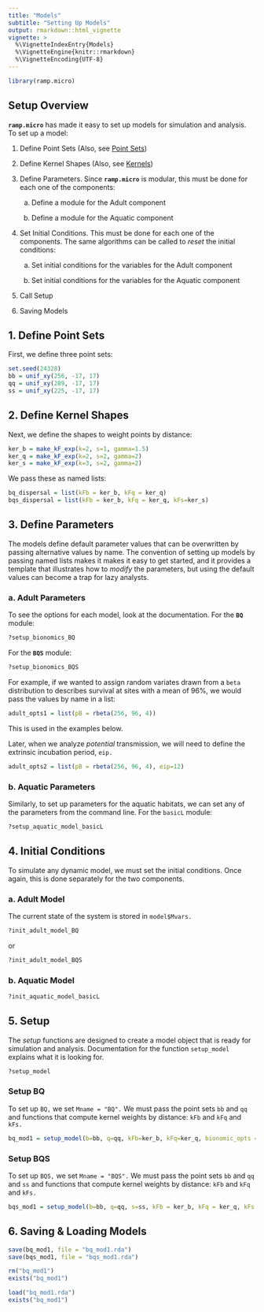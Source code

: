 ```yaml
---
title: "Models"
subtitle: "Setting Up Models"
output: rmarkdown::html_vignette
vignette: >
  %\VignetteIndexEntry{Models}
  %\VignetteEngine{knitr::rmarkdown}
  %\VignetteEncoding{UTF-8}
---
```


```r
library(ramp.micro)
```

## Setup Overview 

**`ramp.micro`** has made it easy to set up models for simulation and analysis. To set up a model: 

1. Define Point Sets (Also, see [Point Sets](point_sets.html))

2. Define Kernel Shapes (Also, see [Kernels](kernels.html)) 

3. Define Parameters. Since **`ramp.micro`** is modular, this must be done for each one of the components: 

    a. Define a module for the Adult component 
    
    b. Define a module for the Aquatic component 

4. Set Initial Conditions. This must be done for each one of the components. The same algorithms can be called to *reset* the initial conditions: 

    a. Set initial conditions for the variables for the Adult component 
    
    b. Set initial conditions for the variables for the Aquatic component 

5. Call Setup     

6. Saving Models
   
## 1. Define Point Sets 

First, we define three point sets: 

```r
set.seed(24328)
bb = unif_xy(256, -17, 17) 
qq = unif_xy(289, -17, 17) 
ss = unif_xy(225, -17, 17) 
```

## 2. Define Kernel Shapes 

Next, we define the shapes to weight points by distance:

```r
ker_b = make_kF_exp(k=2, s=1, gamma=1.5)
ker_q = make_kF_exp(k=2, s=2, gamma=2)
ker_s = make_kF_exp(k=3, s=2, gamma=2)
```

We pass these as named lists: 

```r
bq_dispersal = list(kFb = ker_b, kFq = ker_q)
bqs_dispersal = list(kFb = ker_b, kFq = ker_q, kFs=ker_s)
```

## 3. Define Parameters

The models define default parameter values that can be overwritten by passing alternative values by name. The convention of setting up models by passing named lists makes it makes it easy to get started, and it provides a template that illustrates how to *modify* the parameters, but using the default values can become a trap for lazy analysts. 

### a. Adult Parameters

To see the options for each model, look at the documentation. For the **`BQ`** module:

```r
?setup_bionomics_BQ
```

For the **`BQS`** module:

```r
?setup_bionomics_BQS
```

For example, if we wanted to assign random variates drawn from a `beta` distribution to describes survival at sites with a mean of 96%, we would pass the values by name in a list: 

```r
adult_opts1 = list(pB = rbeta(256, 96, 4)) 
```

This is used in the examples below. 

Later, when we analyze *potential* transmission, we will need to define the extrinsic incubation period, `eip.`

```r
adult_opts2 = list(pB = rbeta(256, 96, 4), eip=12) 
```

### b. Aquatic Parameters

Similarly, to set up parameters for the aquatic habitats, we can set any of the parameters from the command line. For the `basicL` module: 

```r
?setup_aquatic_model_basicL
```

## 4. Initial Conditions 

To simulate any dynamic model, we must set the initial conditions. Once again, this is done separately for the two components.  

### a. Adult Model 

The current state of the system is stored in `model$Mvars.` 

```r
?init_adult_model_BQ
```

or 

```r
?init_adult_model_BQS
```


### b. Aquatic Model 

```r
?init_aquatic_model_basicL
```

## 5. Setup 

The *setup* functions are designed to create a model object that is ready for simulation and analysis. Documentation for the function `setup_model` explains what it is looking for.  

```r
?setup_model
```

### Setup BQ 

To set up `BQ,`  we set `Mname = "BQ".` We must pass the point sets `bb` and `qq` and functions that compute kernel weights by distance: `kFb` and `kFq` and `kFs.` 

```r
bq_mod1 = setup_model(b=bb, q=qq, kFb=ker_b, kFq=ker_q, bionomic_opts = adult_opts1)
```

### Setup BQS

To set up `BQS,`  we set `Mname = "BQS".` We must pass the point sets `bb` and `qq` and `ss` and functions that compute kernel weights by distance: `kFb` and `kFq` and `kFs.` 

```r
bqs_mod1 = setup_model(b=bb, q=qq, s=ss, kFb = ker_b, kFq = ker_q, kFs = ker_s, bionomic_opts = adult_opts2)
```

## 6. Saving & Loading Models

```r
save(bq_mod1, file = "bq_mod1.rda")
save(bqs_mod1, file = "bqs_mod1.rda")
```

```r
rm("bq_mod1")
exists("bq_mod1")
```



```r
load("bq_mod1.rda")
exists("bq_mod1")
```
